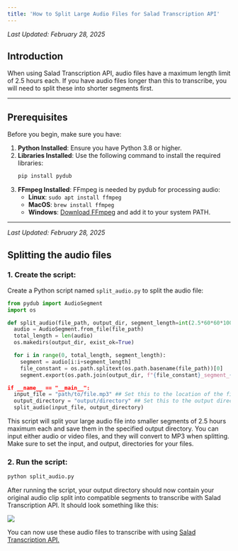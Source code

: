 ```yaml
---
title: 'How to Split Large Audio Files for Salad Transcription API'
---
```


_Last Updated: February 28, 2025_

## Introduction

When using Salad Transcription API, audio files have a maximum length limit of 2.5 hours each. If you have audio files
longer than this to transcribe, you will need to split these into shorter segments first.

---

## Prerequisites

Before you begin, make sure you have:

1. **Python Installed**: Ensure you have Python 3.8 or higher.
2. **Libraries Installed**: Use the following command to install the required libraries:
   ```bash
   pip install pydub
   ```
3. **FFmpeg Installed**: FFmpeg is needed by pydub for processing audio:
   - **Linux**: `sudo apt install ffmpeg`
   - **MacOS**: `brew install ffmpeg`
   - **Windows**: [Download FFmpeg](https://ffmpeg.org/download.html) and add it to your system PATH.

---

_Last Updated: February 28, 2025_

## Splitting the audio files

### 1. Create the script:

Create a Python script named `split_audio.py` to split the audio file:

```Python
from pydub import AudioSegment
import os

def split_audio(file_path, output_dir, segment_length=int(2.5*60*60*1000)): ## Adjust this value if you want even shorter segments.
  audio = AudioSegment.from_file(file_path)
  total_length = len(audio)
  os.makedirs(output_dir, exist_ok=True)

  for i in range(0, total_length, segment_length):
    segment = audio[i:i+segment_length]
    file_constant = os.path.splitext(os.path.basename(file_path))[0]
    segment.export(os.path.join(output_dir, f"{file_constant}_segment_{i//segment_length + 1}.

if __name__ == "__main__":
  input_file = "path/to/file.mp3" ## Set this to the location of the file you want to split. MP3 and MP4 files are compatible, but will always convert to MP3.
  output_directory = "output/directory" ## Set this to the output directory you want to use.
  split_audio(input_file, output_directory)
```

This script will split your large audio file into smaller segments of 2.5 hours maximum each and save them in the
specified output directory. You can input either audio or video files, and they will convert to MP3 when splitting. Make
sure to set the input, and output, directories for your files.

### 2. Run the script:

```bash
python split_audio.py
```

After running the script, your output directory should now contain your original audio clip split into compatible
segments to transcribe with Salad Transcription API. It should look something like this:

<img src="/guides/transcription/salad-transcription-api/images/audio-split.png" />

You can now use these audio files to transcribe with using
[Salad Transcription API.](/guides/transcription/salad-transcription-api/transcription-quick-start)
